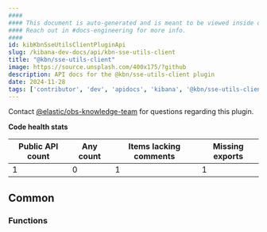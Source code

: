 ```yaml
---
####
#### This document is auto-generated and is meant to be viewed inside our experimental, new docs system.
#### Reach out in #docs-engineering for more info.
####
id: kibKbnSseUtilsClientPluginApi
slug: /kibana-dev-docs/api/kbn-sse-utils-client
title: "@kbn/sse-utils-client"
image: https://source.unsplash.com/400x175/?github
description: API docs for the @kbn/sse-utils-client plugin
date: 2024-11-28
tags: ['contributor', 'dev', 'apidocs', 'kibana', '@kbn/sse-utils-client']
---
```




Contact [@elastic/obs-knowledge-team](https://github.com/orgs/elastic/teams/obs-knowledge-team) for questions regarding this plugin.

**Code health stats**

| Public API count  | Any count | Items lacking comments | Missing exports |
|-------------------|-----------|------------------------|-----------------|
| 1 | 0 | 1 | 1 |

## Common

### Functions
<DocDefinitionList data={kbnSseUtilsClientObj.common.functions}/>

